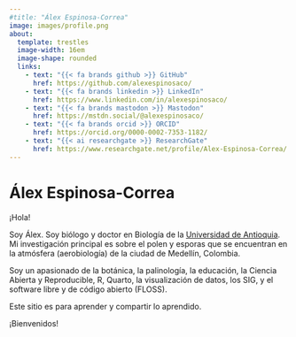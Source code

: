 ```yaml
---
#title: "Álex Espinosa-Correa"
image: images/profile.png
about: 
  template: trestles
  image-width: 16em
  image-shape: rounded
  links: 
    - text: "{{< fa brands github >}} GitHub"
      href: https://github.com/alexespinosaco/
    - text: "{{< fa brands linkedin >}} LinkedIn"
      href: https://www.linkedin.com/in/alexespinosaco/
    - text: "{{< fa brands mastodon >}} Mastodon"
      href: https://mstdn.social/@alexespinosaco/
    - text: "{{< fa brands orcid >}} ORCID"
      href: https://orcid.org/0000-0002-7353-1182/
    - text: "{{< ai researchgate >}} ResearchGate"
      href: https://www.researchgate.net/profile/Alex-Espinosa-Correa/
---
```


# Álex Espinosa-Correa

¡Hola!

Soy Álex. Soy biólogo y doctor en Biología de la [Universidad de Antioquia](http://udea.edu.co/). Mi investigación principal es sobre el polen y esporas que se encuentran en la atmósfera (aerobiología) de la ciudad de Medellín, Colombia.

Soy un apasionado de la botánica, la palinología, la educación, la Ciencia Abierta y Reproducible, R, Quarto, la visualización de datos, los SIG, y el software libre y de código abierto (FLOSS).

Este sitio es para aprender y compartir lo aprendido.

¡Bienvenidos!
